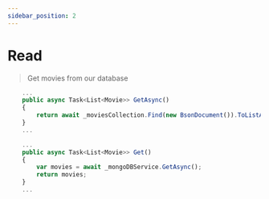 ```yaml
---
sidebar_position: 2
---
```



# Read

> Get movies from our database

```jsx title="Services/MongoDBService.cs"
    ...
    public async Task<List<Movie>> GetAsync()
    {
        return await _moviesCollection.Find(new BsonDocument()).ToListAsync();
    }
    ...
```

```jsx title="Controllers/MovieController.cs"
    ...
    public async Task<List<Movie>> Get()
    {
        var movies = await _mongoDBService.GetAsync();
        return movies;
    }
    ...
```

